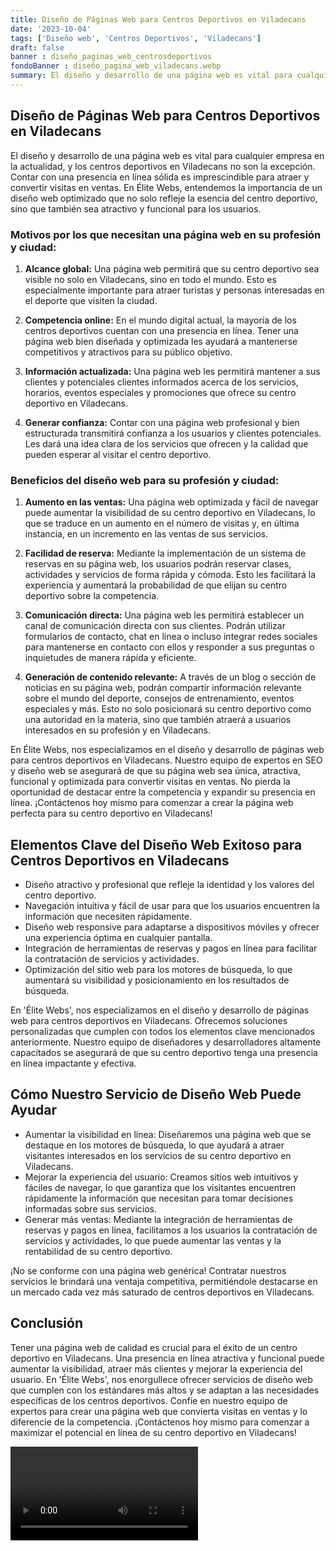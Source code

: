 ```yaml
---
title: Diseño de Páginas Web para Centros Deportivos en Viladecans
date: '2023-10-04'
tags: ['Diseño web', 'Centros Deportivos', 'Viladecans']
draft: false
banner : diseño_paginas_web_centrosdeportivos
fondoBanner : diseño_pagina_web_viladecans.webp
summary: El diseño y desarrollo de una página web es vital para cualquier empresa en la actualidad, y los centros deportivos en Viladecans no son la excepción. Contar con una presencia en línea sólida es imprescindible para atraer y convertir visitas en ventas. En Élite Webs, entendemos la importancia de un diseño web optimizado que no solo refleje la esencia del centro deportivo, sino que también sea atractivo y funcional para los usuarios.
---
```


## Diseño de Páginas Web para Centros Deportivos en Viladecans

El diseño y desarrollo de una página web es vital para cualquier empresa en la actualidad, y los centros deportivos en Viladecans no son la excepción. Contar con una presencia en línea sólida es imprescindible para atraer y convertir visitas en ventas. En Élite Webs, entendemos la importancia de un diseño web optimizado que no solo refleje la esencia del centro deportivo, sino que también sea atractivo y funcional para los usuarios.

### Motivos por los que necesitan una página web en su profesión y ciudad:

1. **Alcance global:** Una página web permitirá que su centro deportivo sea visible no solo en Viladecans, sino en todo el mundo. Esto es especialmente importante para atraer turistas y personas interesadas en el deporte que visiten la ciudad.

2. **Competencia online:** En el mundo digital actual, la mayoría de los centros deportivos cuentan con una presencia en línea. Tener una página web bien diseñada y optimizada les ayudará a mantenerse competitivos y atractivos para su público objetivo.

3. **Información actualizada:** Una página web les permitirá mantener a sus clientes y potenciales clientes informados acerca de los servicios, horarios, eventos especiales y promociones que ofrece su centro deportivo en Viladecans.

4. **Generar confianza:** Contar con una página web profesional y bien estructurada transmitirá confianza a los usuarios y clientes potenciales. Les dará una idea clara de los servicios que ofrecen y la calidad que pueden esperar al visitar el centro deportivo.

### Beneficios del diseño web para su profesión y ciudad:

1. **Aumento en las ventas:** Una página web optimizada y fácil de navegar puede aumentar la visibilidad de su centro deportivo en Viladecans, lo que se traduce en un aumento en el número de visitas y, en última instancia, en un incremento en las ventas de sus servicios.

2. **Facilidad de reserva:** Mediante la implementación de un sistema de reservas en su página web, los usuarios podrán reservar clases, actividades y servicios de forma rápida y cómoda. Esto les facilitará la experiencia y aumentará la probabilidad de que elijan su centro deportivo sobre la competencia.

3. **Comunicación directa:** Una página web les permitirá establecer un canal de comunicación directa con sus clientes. Podrán utilizar formularios de contacto, chat en línea o incluso integrar redes sociales para mantenerse en contacto con ellos y responder a sus preguntas o inquietudes de manera rápida y eficiente.

4. **Generación de contenido relevante:** A través de un blog o sección de noticias en su página web, podrán compartir información relevante sobre el mundo del deporte, consejos de entrenamiento, eventos especiales y más. Esto no solo posicionará su centro deportivo como una autoridad en la materia, sino que también atraerá a usuarios interesados en su profesión y en Viladecans.

En Élite Webs, nos especializamos en el diseño y desarrollo de páginas web para centros deportivos en Viladecans. Nuestro equipo de expertos en SEO y diseño web se asegurará de que su página web sea única, atractiva, funcional y optimizada para convertir visitas en ventas. No pierda la oportunidad de destacar entre la competencia y expandir su presencia en línea. ¡Contáctenos hoy mismo para comenzar a crear la página web perfecta para su centro deportivo en Viladecans!

<GifSeo />

<Cta />

## Elementos Clave del Diseño Web Exitoso para Centros Deportivos en Viladecans

- Diseño atractivo y profesional que refleje la identidad y los valores del centro deportivo.
- Navegación intuitiva y fácil de usar para que los usuarios encuentren la información que necesiten rápidamente.
- Diseño web responsive para adaptarse a dispositivos móviles y ofrecer una experiencia óptima en cualquier pantalla.
- Integración de herramientas de reservas y pagos en línea para facilitar la contratación de servicios y actividades.
- Optimización del sitio web para los motores de búsqueda, lo que aumentará su visibilidad y posicionamiento en los resultados de búsqueda.

En 'Élite Webs', nos especializamos en el diseño y desarrollo de páginas web para centros deportivos en Viladecans. Ofrecemos soluciones personalizadas que cumplen con todos los elementos clave mencionados anteriormente. Nuestro equipo de diseñadores y desarrolladores altamente capacitados se asegurará de que su centro deportivo tenga una presencia en línea impactante y efectiva.

## Cómo Nuestro Servicio de Diseño Web Puede Ayudar

- Aumentar la visibilidad en línea: Diseñaremos una página web que se destaque en los motores de búsqueda, lo que ayudará a atraer visitantes interesados ​​en los servicios de su centro deportivo en Viladecans.
- Mejorar la experiencia del usuario: Creamos sitios web intuitivos y fáciles de navegar, lo que garantiza que los visitantes encuentren rápidamente la información que necesitan para tomar decisiones informadas sobre sus servicios.
- Generar más ventas: Mediante la integración de herramientas de reservas y pagos en línea, facilitamos a los usuarios la contratación de servicios y actividades, lo que puede aumentar las ventas y la rentabilidad de su centro deportivo.

¡No se conforme con una página web genérica! Contratar nuestros servicios le brindará una ventaja competitiva, permitiéndole destacarse en un mercado cada vez más saturado de centros deportivos en Viladecans.

## Conclusión

Tener una página web de calidad es crucial para el éxito de un centro deportivo en Viladecans. Una presencia en línea atractiva y funcional puede aumentar la visibilidad, atraer más clientes y mejorar la experiencia del usuario. En 'Élite Webs', nos enorgullece ofrecer servicios de diseño web que cumplen con los estándares más altos y se adaptan a las necesidades específicas de los centros deportivos. Confíe en nuestro equipo de expertos para crear una página web que convierta visitas en ventas y lo diferencie de la competencia. ¡Contáctenos hoy mismo para comenzar a maximizar el potencial en línea de su centro deportivo en Viladecans!

<Video />

<CtaBot job='Centros Deportivos' city='Viladecans'/>

<Gmaps query='Viladecans+españa+maps' />